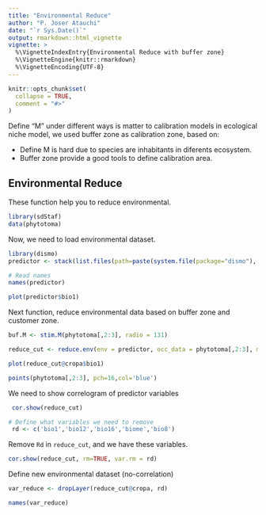 ```yaml
---
title: "Environmental Reduce"
author: "P. Joser Atauchi"
date: "`r Sys.Date()`"
output: rmarkdown::html_vignette
vignette: >
  %\VignetteIndexEntry{Environmental Reduce with buffer zone}
  %\VignetteEngine{knitr::rmarkdown}
  %\VignetteEncoding{UTF-8}
---
```


```r
knitr::opts_chunk$set(
  collapse = TRUE,
  comment = "#>"
)
```

Define "M" under different ways is matter to calibration models in ecological niche model, we used buffer zone as calibration zone, based on:

- Define M is hard due to species are inhabitants in diferents ecosystem.
- Buffer zone provide a good tools to define calibration area.

## Environmental Reduce

These function help you to reduce environmental. 

```r
library(sdStaf)
data(phytotoma)

```

Now, we need to load environmental dataset.

```r
library(dismo)
predictor <- stack(list.files(path=paste(system.file(package="dismo"),'/ex', sep=''), pattern='grd', full.names=TRUE ))

# Read names 
names(predictor)

plot(predictor$bio1)

```

Next function, reduce environmental data based on buffer zone and customer zone.

```r
buf.M <- stim.M(phytotoma[,2:3], radio = 131)

reduce_cut <- reduce.env(env = predictor, occ_data = phytotoma[,2:3], mask= buf.M)

plot(reduce_cut@cropa$bio1)

points(phytotoma[,2:3], pch=16,col='blue')

```

We need to show correlogram of predictor variables

```r
 cor.show(reduce_cut)

# Define what variables we need to remove
 rd <- c('bio1','bio12','bio16','biome','bio8')
```

Remove `Rd` in `reduce_cut`, and we have these variables.

```r
cor.show(reduce_cut, rm=TRUE, var.rm = rd)
```

Define new environmental dataset (no-correlation)
```r
var_reduce <- dropLayer(reduce_cut@cropa, rd)

names(var_reduce)
```


